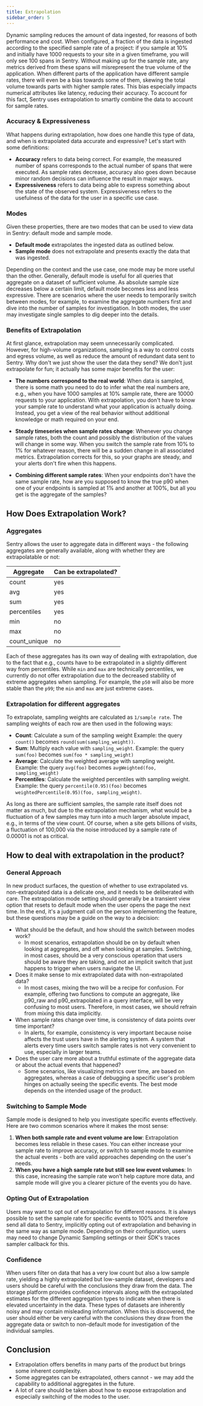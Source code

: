 ```yaml
---
title: Extrapolation
sidebar_order: 5
---
```


Dynamic sampling reduces the amount of data ingested, for reasons of both performance and cost. When configured, a fraction of the data is ingested according to the specified sample rate of a project: if you sample at 10% and initially have 1000 requests to your site in a given timeframe, you will only see 100 spans in Sentry. Without making up for the sample rate, any metrics derived from these spans will misrepresent the true volume of the application. When different parts of the application have different sample rates, there will even be a bias towards some of them, skewing the total volume towards parts with higher sample rates. This bias especially impacts numerical attributes like latency, reducing their accuracy. To account for this fact, Sentry uses extrapolation to smartly combine the data to account for sample rates.

### Accuracy & Expressiveness
What happens during extrapolation, how does one handle this type of data, and when is extrapolated data accurate and expressive? Let's start with some definitions:

- **Accuracy** refers to data being correct. For example, the measured number of spans corresponds to the actual number of spans that were executed. As sample rates decrease, accuracy also goes down because minor random decisions can influence the result in major ways.
- **Expressiveness** refers to data being able to express something about the state of the observed system. Expressiveness refers to the usefulness of the data for the user in a specific use case.

### Modes
Given these properties, there are two modes that can be used to view data in Sentry: default mode and sample mode.

- **Default mode** extrapolates the ingested data as outlined below.
- **Sample mode** does not extrapolate and presents exactly the data that was ingested.

Depending on the context and the use case, one mode may be more useful than the other. Generally, default mode is useful for all queries that aggregate on a dataset of sufficient volume. As absolute sample size decreases below a certain limit, default mode becomes less and less expressive. There are scenarios where the user needs to temporarily switch between modes, for example, to examine the aggregate numbers first and dive into the number of samples for investigation. In both modes, the user may investigate single samples to dig deeper into the details.

### Benefits of Extrapolation
At first glance, extrapolation may seem unnecessarily complicated. However, for high-volume organizations, sampling is a way to control costs and egress volume, as well as reduce the amount of redundant data sent to Sentry. Why don't we just show the user the data they send? We don't just extrapolate for fun; it actually has some major benefits for the user:

- **The numbers correspond to the real world**: When data is sampled, there is some math you need to do to infer what the real numbers are, e.g., when you have 1000 samples at 10% sample rate, there are 10000 requests to your application. With extrapolation, you don't have to know your sample rate to understand what your application is actually doing. Instead, you get a view of the real behavior without additional knowledge or math required on your end.

- **Steady timeseries when sample rates change**: Whenever you change sample rates, both the count and possibly the distribution of the values will change in some way. When you switch the sample rate from 10% to 1% for whatever reason, there will be a sudden change in all associated metrics. Extrapolation corrects for this, so your graphs are steady, and your alerts don't fire when this happens.
- **Combining different sample rates**: When your endpoints don't have the same sample rate, how are you supposed to know the true p90 when one of your endpoints is sampled at 1% and another at 100%, but all you get is the aggregate of the samples?

## How Does Extrapolation Work?
### Aggregates

Sentry allows the user to aggregate data in different ways - the following aggregates are generally available, along with whether they are extrapolatable or not:

| **Aggregate** | **Can be extrapolated?** |
| --- | --- |
| count | yes |
| avg | yes |
| sum | yes |
| percentiles | yes |
| min | no |
| max | no |
| count_unique | no |

Each of these aggregates has its own way of dealing with extrapolation, due to the fact that e.g., counts have to be extrapolated in a slightly different way from percentiles. While `min` and `max` are technically percentiles, we currently do not offer extrapolation due to the decreased stability of extreme aggregates when sampling. For example, the `p50` will also be more stable than the `p99`; the `min` and `max` are just extreme cases.

### Extrapolation for different aggregates
To extrapolate, sampling weights are calculated as `1/sample rate`. The sampling weights of each row are then used in the following ways:

- **Count**: Calculate a sum of the sampling weight
Example: the query `count()` becomes `round(sum(sampling_weight))`.
- **Sum**: Multiply each value with `sampling_weight`.
Example: the query `sum(foo)` becomes `sum(foo * sampling_weight)`
- **Average**: Calculate the weighted average with sampling weight.
Example: the query `avg(foo)` becomes `avgWeighted(foo, sampling_weight)`
- **Percentiles**: Calculate the weighted percentiles with sampling weight.
Example: the query `percentile(0.95)(foo)` becomes `weightedPercentile(0.95)(foo, sampling_weight)`.

As long as there are sufficient samples, the sample rate itself does not matter as much, but due to the extrapolation mechanism, what would be a fluctuation of a few samples may turn into a much larger absolute impact, e.g., in terms of the view count. Of course, when a site gets billions of visits, a fluctuation of 100,000 via the noise introduced by a sample rate of 0.00001 is not as critical.

## How to deal with extrapolation in the product?

### General Approach
In new product surfaces, the question of whether to use extrapolated vs. non-extrapolated data is a delicate one, and it needs to be deliberated with care. The extrapolation mode setting should generally be a transient view option that resets to default mode when the user opens the page the next time. In the end, it's a judgment call on the person implementing the feature, but these questions may be a guide on the way to a decision:

- What should be the default, and how should the switch between modes work?
    - In most scenarios, extrapolation should be on by default when looking at aggregates, and off when looking at samples. Switching, in most cases, should be a very conscious operation that users should be aware they are taking, and not an implicit switch that just happens to trigger when users navigate the UI.
- Does it make sense to mix extrapolated data with non-extrapolated data?
    - In most cases, mixing the two will be a recipe for confusion. For example, offering two functions to compute an aggregate, like p90_raw and p90_extrapolated in a query interface, will be very confusing to most users. Therefore, in most cases, we should refrain from mixing this data implicitly.
- When sample rates change over time, is consistency of data points over time important?
    - In alerts, for example, consistency is very important because noise affects the trust users have in the alerting system. A system that alerts every time users switch sample rates is not very convenient to use, especially in larger teams.
- Does the user care more about a truthful estimate of the aggregate data or about the actual events that happened?
    - Some scenarios, like visualizing metrics over time, are based on aggregates, whereas a case of debugging a specific user's problem hinges on actually seeing the specific events. The best mode depends on the intended usage of the product.

### Switching to Sample Mode
Sample mode is designed to help you investigate specific events effectively. Here are two common scenarios where it makes the most sense:

1. **When both sample rate and event volume are low**: Extrapolation becomes less reliable in these cases. You can either increase your sample rate to improve accuracy, or switch to sample mode to examine the actual events - both are valid approaches depending on the user's needs.
2. **When you have a high sample rate but still see low event volumes**: In this case, increasing the sample rate won't help capture more data, and sample mode will give you a clearer picture of the events you do have.

### Opting Out of Extrapolation
Users may want to opt out of extrapolation for different reasons. It is always possible to set the sample rate for specific events to 100% and therefore send all data to Sentry, implicitly opting out of extrapolation and behaving in the same way as sample mode. Depending on their configuration, users may need to change Dynamic Sampling settings or their SDK's traces sampler callback for this.

### Confidence
When users filter on data that has a very low count but also a low sample rate, yielding a highly extrapolated but low-sample dataset, developers and users should be careful with the conclusions they draw from the data. The storage platform provides confidence intervals along with the extrapolated estimates for the different aggregation types to indicate when there is elevated uncertainty in the data. These types of datasets are inherently noisy and may contain misleading information. When this is discovered, the user should either be very careful with the conclusions they draw from the aggregate data or switch to non-default mode for investigation of the individual samples.

## **Conclusion**

- Extrapolation offers benefits in many parts of the product but brings some inherent complexity.
- Some aggregates can be extrapolated, others cannot - we may add the capability to additional aggregates in the future.
- A lot of care should be taken about how to expose extrapolation and especially switching of the modes to the user.